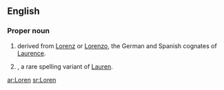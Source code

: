 ==English==

===Proper noun===
{{en-proper noun}}

# {{given name|male}} derived from [[Lorenz]] or [[Lorenzo]], the German and Spanish cognates of [[Laurence]].
# {{given name|female}}, a rare spelling variant of [[Lauren]].

[[ar:Loren]]
[[sr:Loren]]